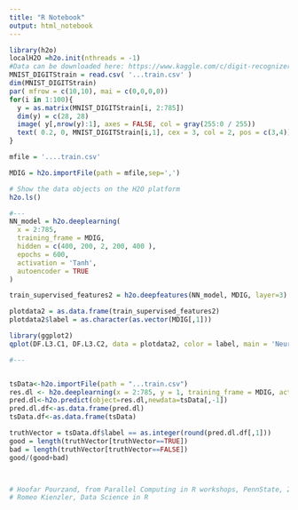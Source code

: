 ```yaml
---
title: "R Notebook"
output: html_notebook
---
```




```r
library(h2o)
localH2O =h2o.init(nthreads = -1)
#Data can be downloaded here: https://www.kaggle.com/c/digit-recognizer/data
MNIST_DIGITStrain = read.csv( '...train.csv' )
dim(MNIST_DIGITStrain)
par( mfrow = c(10,10), mai = c(0,0,0,0))
for(i in 1:100){
  y = as.matrix(MNIST_DIGITStrain[i, 2:785])
  dim(y) = c(28, 28)
  image( y[,nrow(y):1], axes = FALSE, col = gray(255:0 / 255))
  text( 0.2, 0, MNIST_DIGITStrain[i,1], cex = 3, col = 2, pos = c(3,4))
}


```

```r
mfile = '....train.csv'

MDIG = h2o.importFile(path = mfile,sep=',')

# Show the data objects on the H2O platform
h2o.ls()

#---
NN_model = h2o.deeplearning(
  x = 2:785,
  training_frame = MDIG,
  hidden = c(400, 200, 2, 200, 400 ),
  epochs = 600,
  activation = 'Tanh',
  autoencoder = TRUE
)

train_supervised_features2 = h2o.deepfeatures(NN_model, MDIG, layer=3)

plotdata2 = as.data.frame(train_supervised_features2)
plotdata2$label = as.character(as.vector(MDIG[,1]))

library(ggplot2)
qplot(DF.L3.C1, DF.L3.C2, data = plotdata2, color = label, main = 'Neural network: 400 - 200 - 2 - 200 - 400')

#---


tsData<-h2o.importFile(path = "...train.csv")
res.dl <- h2o.deeplearning(x = 2:785, y = 1, training_frame = MDIG, activation = "Tanh",hidden=rep(160,5),epochs = 20)
pred.dl<-h2o.predict(object=res.dl,newdata=tsData[,-1])
pred.dl.df<-as.data.frame(pred.dl)
tsData.df<-as.data.frame(tsData)

truthVector = tsData.df$label == as.integer(round(pred.dl.df[,1]))
good = length(truthVector[truthVector==TRUE])
bad = length(truthVector[truthVector==FALSE])
good/(good+bad)




```

```r
# Hoofar Pourzand, from Parallel Computing in R workshops, PennState, 2011
# Romeo Kienzler, Data Science in R
```

